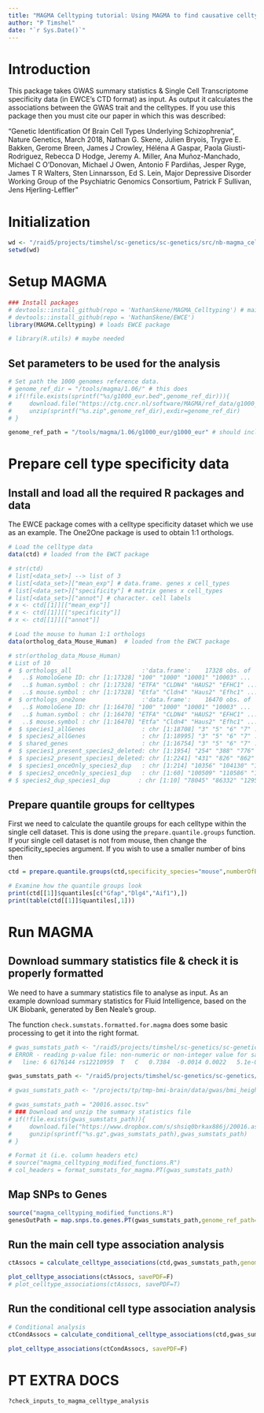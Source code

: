 ```yaml
---
title: "MAGMA Celltyping tutorial: Using MAGMA to find causative celltypes for genetically complex traits"
author: "P Timshel"
date: "`r Sys.Date()`"
---
```


# Introduction

This package takes GWAS summary statistics & Single Cell Transcriptome specificity data (in EWCE's CTD format) as input. As output it calculates the associations between the GWAS trait and the celltypes. If you use this package then you must cite our paper in which this was described:

"Genetic Identification Of Brain Cell Types Underlying Schizophrenia", Nature Genetics, March 2018, Nathan G. Skene, Julien Bryois, Trygve E. Bakken, Gerome Breen, James J Crowley, Héléna A Gaspar, Paola Giusti-Rodriguez, Rebecca D Hodge, Jeremy A. Miller, Ana Muñoz-Manchado, Michael C O’Donovan, Michael J Owen, Antonio F Pardiñas, Jesper Ryge, James T R Walters, Sten Linnarsson, Ed S. Lein, Major Depressive Disorder Working Group of the Psychiatric Genomics Consortium, Patrick F Sullivan, Jens Hjerling-Leffler"

# Initialization
```r
wd <- "/raid5/projects/timshel/sc-genetics/sc-genetics/src/nb-magma_celltyping"
setwd(wd)
```


# Setup MAGMA

```r
### Install packages
# devtools::install_github(repo = 'NathanSkene/MAGMA_Celltyping') # main package
# devtools::install_github(repo = 'NathanSkene/EWCE')
library(MAGMA.Celltyping) # loads EWCE package

# library(R.utils) # maybe needed
```


## Set parameters to be used for the analysis

```r
# Set path the 1000 genomes reference data.
# genome_ref_dir = "/tools/magma/1.06/" # this does 
# if(!file.exists(sprintf("%s/g1000_eur.bed",genome_ref_dir))){
#     download.file("https://ctg.cncr.nl/software/MAGMA/ref_data/g1000_eur.zip",destfile=sprintf("%s.zip",genome_ref_dir))
#     unzip(sprintf("%s.zip",genome_ref_dir),exdir=genome_ref_dir)
# }
```

```r
genome_ref_path = "/tools/magma/1.06/g1000_eur/g1000_eur" # should include the 'prefix' plink files
```


# Prepare cell type specificity data

## Install and load all the required R packages and data

The EWCE package comes with a celltype specificity dataset which we use as an example.  The One2One package is used to obtain 1:1 orthologs.

```r
# Load the celltype data
data(ctd) # loaded from the EWCT package

# str(ctd) 
# list[<data_set>] --> list of 3
# list[<data_set>]["mean_exp"] # data.frame. genes x cell_types
# list[<data_set>]["specificity"] # matrix genes x cell_types
# list[<data_set>]["annot"] # character. cell labels
# x <- ctd[[1]][["mean_exp"]]
# x <- ctd[[1]][["specificity"]]
# x <- ctd[[1]][["annot"]]
```

```r
# Load the mouse to human 1:1 orthologs
data(ortholog_data_Mouse_Human)  # loaded from the EWCT package

# str(ortholog_data_Mouse_Human)
# List of 10
#  $ orthologs_all                    :'data.frame':	17328 obs. of  3 variables:
#   ..$ HomoloGene ID: chr [1:17328] "100" "1000" "10001" "10003" ...
#   ..$ human.symbol : chr [1:17328] "ETFA" "CLDN4" "HAUS2" "EFHC1" ...
#   ..$ mouse.symbol : chr [1:17328] "Etfa" "Cldn4" "Haus2" "Efhc1" ...
#  $ orthologs_one2one                :'data.frame':	16470 obs. of  3 variables:
#   ..$ HomoloGene ID: chr [1:16470] "100" "1000" "10001" "10003" ...
#   ..$ human.symbol : chr [1:16470] "ETFA" "CLDN4" "HAUS2" "EFHC1" ...
#   ..$ mouse.symbol : chr [1:16470] "Etfa" "Cldn4" "Haus2" "Efhc1" ...
#  $ species1_allGenes                : chr [1:18708] "3" "5" "6" "7" ...
#  $ species2_allGenes                : chr [1:18995] "3" "5" "6" "7" ...
#  $ shared_genes                     : chr [1:16754] "3" "5" "6" "7" ...
#  $ species1_present_species2_deleted: chr [1:1954] "254" "388" "776" "803" ...
#  $ species2_present_species1_deleted: chr [1:2241] "431" "826" "862" "1532" ...
#  $ species1_onceOnly_species2_dup   : chr [1:214] "10356" "104130" "104838" "10506" ...
#  $ species2_onceOnly_species1_dup   : chr [1:60] "100509" "110586" "11434" "11573" ...
# $ species2_dup_species1_dup        : chr [1:10] "78045" "86332" "129517" "41961" ...
```


## Prepare quantile groups for celltypes

First we need to calculate the quantile groups for each celltype within the single cell dataset. This is done using the `prepare.quantile.groups` function. If your single cell dataset is not from mouse, then change the specificity_species argument. If you wish to use a smaller number of bins then 

```r
ctd = prepare.quantile.groups(ctd,specificity_species="mouse",numberOfBins=40)
```

```r
# Examine how the quantile groups look
print(ctd[[1]]$quantiles[c("Gfap","Dlg4","Aif1"),])
print(table(ctd[[1]]$quantiles[,1]))

```


# Run MAGMA

## Download summary statistics file & check it is properly formatted

We need to have a summary statistics file to analyse as input. As an example download summary statistics for Fluid Intelligence, based on the UK Biobank, generated by Ben Neale's group.

The function `check.sumstats.formatted.for.magma` does some basic processing to get it into the right format.


```r
# gwas_sumstats_path <- "/raid5/projects/timshel/sc-genetics/sc-genetics/data/gwas_sumstats_raw/BMI_HEIGHT_Yengo2018/Meta-analysis_Locke_et_al+UKBiobank_2018.txt"
# ERROR - reading p-value file: non-numeric or non-integer value for sample size variable N on line 447477
# 	line: 6	6176144	rs12210959	T	C	0.7384	-0.0014	0.0022	 5.1e-01	6e+05

gwas_sumstats_path <- "/raid5/projects/timshel/sc-genetics/sc-genetics/data/gwas_sumstats_raw/BMI_HEIGHT_Yengo2018/bmi_yengo2018_magma_fmt.txt"

# gwas_sumstats_path <- "/projects/tp/tmp-bmi-brain/data/gwas/bmi_height_yengo_2018/Meta-analysis_Locke_et_al+UKBiobank_2018.txt.gz.tab"
```

```r
# gwas_sumstats_path = "20016.assoc.tsv"
# ### Download and unzip the summary statistics file
# if(!file.exists(gwas_sumstats_path)){
#     download.file("https://www.dropbox.com/s/shsiq0brkax886j/20016.assoc.tsv.gz?raw=1",destfile=sprintf("%s.gz",gwas_sumstats_path))
#     gunzip(sprintf("%s.gz",gwas_sumstats_path),gwas_sumstats_path)
# }
```



```r
# Format it (i.e. column headers etc)
# source("magma_celltyping_modified_functions.R")
# col_headers = format_sumstats_for_magma.PT(gwas_sumstats_path)
```



## Map SNPs to Genes

```r
source("magma_celltyping_modified_functions.R")
genesOutPath = map.snps.to.genes.PT(gwas_sumstats_path,genome_ref_path=genome_ref_path)
```

## Run the main cell type association analysis

```r
ctAssocs = calculate_celltype_associations(ctd,gwas_sumstats_path,genome_ref_path=genome_ref_path)
```

```r
plot_celltype_associations(ctAssocs, savePDF=F)
# plot_celltype_associations(ctAssocs, savePDF=T)
```








## Run the conditional cell type association analysis

```r
# Conditional analysis
ctCondAssocs = calculate_conditional_celltype_associations(ctd,gwas_sumstats_path,genome_ref_path=genome_ref_path)
```


```r
plot_celltype_associations(ctCondAssocs, savePDF=F)
```



# PT EXTRA DOCS

```r
?check_inputs_to_magma_celltype_analysis
```

